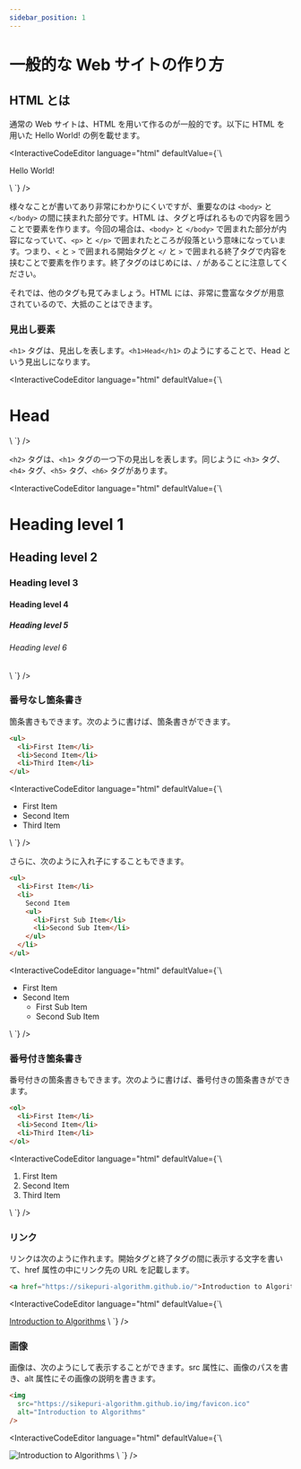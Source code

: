 ```yaml
---
sidebar_position: 1
---
```



# 一般的な Web サイトの作り方

## HTML とは

通常の Web サイトは、HTML を用いて作るのが一般的です。以下に HTML を用いた Hello World! の例を載せます。

<InteractiveCodeEditor
  language="html"
  defaultValue={`\
<!DOCTYPE html>
<html lang="ja">
  <head>
    <meta charset="UTF-8" />
    <meta name="viewport" content="width=device-width, initial-scale=1.0" />
    <title>Document</title>
  </head>
  <body>
    <p>Hello World!</p>
  </body>
</html>\
`}
/>

様々なことが書いてあり非常にわかりにくいですが、重要なのは `<body>` と `</body>` の間に挟まれた部分です。HTML は、タグと呼ばれるもので内容を囲うことで要素を作ります。今回の場合は、`<body>` と `</body>` で囲まれた部分が内容になっていて、`<p>` と `</p>` で囲まれたところが段落という意味になっています。つまり、`<` と `>` で囲まれる開始タグと `</` と `>` で囲まれる終了タグで内容を挟むことで要素を作ります。終了タグのはじめには、`/` があることに注意してください。

それでは、他のタグも見てみましょう。HTML には、非常に豊富なタグが用意されているので、大抵のことはできます。

### 見出し要素

`<h1>` タグは、見出しを表します。`<h1>Head</h1>` のようにすることで、Head という見出しになります。

<InteractiveCodeEditor
  language="html"
  defaultValue={`\
<!DOCTYPE html>
<html lang="ja">
  <head>
    <meta charset="UTF-8" />
    <meta name="viewport" content="width=device-width, initial-scale=1.0" />
    <title>Document</title>
  </head>
  <body>
    <h1>Head</h1>
  </body>
</html>\
`}
/>

`<h2>` タグは、`<h1>` タグの一つ下の見出しを表します。同じように `<h3>` タグ、`<h4>` タグ、`<h5>` タグ、`<h6>` タグがあります。

<InteractiveCodeEditor
  language="html"
  defaultValue={`\
<!DOCTYPE html>
<html lang="ja">
  <head>
    <meta charset="UTF-8" />
    <meta name="viewport" content="width=device-width, initial-scale=1.0" />
    <title>Document</title>
  </head>
  <body>
    <h1>Heading level 1</h1>
    <h2>Heading level 2</h2>
    <h3>Heading level 3</h3>
    <h4>Heading level 4</h4>
    <h5>Heading level 5</h5>
    <h6>Heading level 6</h6>
  </body>
</html>\
`}
/>

### 番号なし箇条書き

箇条書きもできます。次のように書けば、箇条書きができます。

```html
<ul>
  <li>First Item</li>
  <li>Second Item</li>
  <li>Third Item</li>
</ul>
```

<InteractiveCodeEditor
  language="html"
  defaultValue={`\
<!DOCTYPE html>
<html lang="ja">
  <head>
    <meta charset="UTF-8" />
    <meta name="viewport" content="width=device-width, initial-scale=1.0" />
    <title>Document</title>
  </head>
  <body>
    <ul>
      <li>First Item</li>
      <li>Second Item</li>
      <li>Third Item</li>
    </ul>
  </body>
</html>\
`}
/>

さらに、次のように入れ子にすることもできます。

```html
<ul>
  <li>First Item</li>
  <li>
    Second Item
    <ul>
      <li>First Sub Item</li>
      <li>Second Sub Item</li>
    </ul>
  </li>
</ul>
```

<InteractiveCodeEditor
  language="html"
  defaultValue={`\
<!DOCTYPE html>
<html lang="ja">
  <head>
    <meta charset="UTF-8" />
    <meta name="viewport" content="width=device-width, initial-scale=1.0" />
    <title>Document</title>
  </head>
  <body>
    <ul>
      <li>First Item</li>
      <li>
        Second Item
        <ul>
          <li>First Sub Item</li>
          <li>Second Sub Item</li>
        </ul>
      </li>
    </ul>
  </body>
</html>\
`}
/>

### 番号付き箇条書き

番号付きの箇条書きもできます。次のように書けば、番号付きの箇条書きができます。

```html
<ol>
  <li>First Item</li>
  <li>Second Item</li>
  <li>Third Item</li>
</ol>
```

<InteractiveCodeEditor
  language="html"
  defaultValue={`\
<!DOCTYPE html>
<html lang="ja">
  <head>
    <meta charset="UTF-8" />
    <meta name="viewport" content="width=device-width, initial-scale=1.0" />
    <title>Document</title>
  </head>
  <body>
    <ol>
      <li>First Item</li>
      <li>Second Item</li>
      <li>Third Item</li>
    </ol>
  </body>
</html>\
`}
/>

### リンク

リンクは次のように作れます。開始タグと終了タグの間に表示する文字を書いて、href 属性の中にリンク先の URL を記載します。

```html
<a href="https://sikepuri-algorithm.github.io/">Introduction to Algorithms</a>
```

<InteractiveCodeEditor
  language="html"
  defaultValue={`\
<!DOCTYPE html>
<html lang="ja">
  <head>
    <meta charset="UTF-8" />
    <meta name="viewport" content="width=device-width, initial-scale=1.0" />
    <title>Document</title>
  </head>
  <body>
    <a href="https://sikepuri-algorithm.github.io/">Introduction to Algorithms</a>
  </body>
</html>\
`}
/>

### 画像

画像は、次のようにして表示することができます。src 属性に、画像のパスを書き、alt 属性にその画像の説明を書きます。

```html
<img
  src="https://sikepuri-algorithm.github.io/img/favicon.ico"
  alt="Introduction to Algorithms"
/>
```

<InteractiveCodeEditor
  language="html"
  defaultValue={`\
<!DOCTYPE html>
<html lang="ja">
  <head>
    <meta charset="UTF-8" />
    <meta name="viewport" content="width=device-width, initial-scale=1.0" />
    <title>Document</title>
  </head>
  <body>
    <img
      src="https://sikepuri-algorithm.github.io/img/favicon.ico"
      alt="Introduction to Algorithms"
    />
  </body>
</html>\
`}
/>
